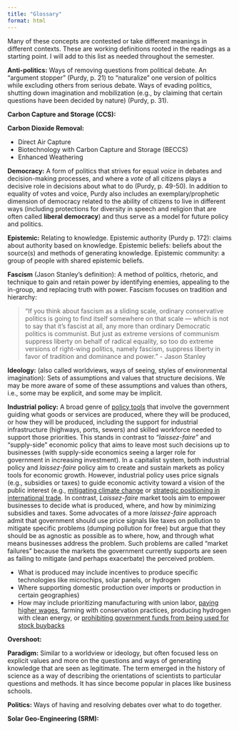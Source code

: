 ```yaml
---
title: "Glossary"
format: html
---
```


Many of these concepts are contested or take different meanings in different contexts. These are working definitions rooted in the readings as a starting point. I will add to this list as needed throughout the semester. 


**Anti-politics:** Ways of removing questions from political debate. An "argument stopper" (Purdy, p. 21) to "naturalize" one version of politics while excluding others from serious debate. Ways of evading politics, shutting down imagination and mobilization (e.g., by claiming that certain questions have been decided by nature) (Purdy, p. 31). 

**Carbon Capture and Storage (CCS):**


**Carbon Dioxide Removal:**

- Direct Air Capture 
- Biotechnology with Carbon Capture and Storage (BECCS)
- Enhanced Weathering 


**Democracy:** A form of politics that strives for equal *voice* in debates and decision-making processes, and where a *vote* of all citizens plays a decisive role in decisions about what to do (Purdy, p. 49-50). In addition to equality of votes and voice, Purdy also includes an exemplary/prophetic dimension of democracy related to the ability of citizens to live in different ways (including protections for diversity in speech and religion that are often called **liberal democracy**) and thus serve as a model for future policy and politics. 


**Epistemic:**  Relating to knowledge. Epistemic authority (Purdy p. 172): claims about authority based on knowledge. Epistemic beliefs: beliefs about the source(s) and methods of generating knowledge. Epistemic community: a group of people with shared epistemic beliefs. 


**Fascism** (Jason Stanley's definition): A method of politics, rhetoric, and technique to gain and retain power by identifying enemies, appealing to the in-group, and replacing truth with power. Fascism focuses on tradition and hierarchy: 

> "If you think about fascism as a sliding scale, ordinary conservative politics is going to find itself somewhere on that scale --- which is not to say that it’s fascist at all, any more than ordinary Democratic politics is communist. But just as extreme versions of communism suppress liberty on behalf of radical equality, so too do extreme versions of right-wing politics, namely fascism, suppress liberty in favor of tradition and dominance and power." - Jason Stanley 


**Ideology:** (also called worldviews, ways of seeing, styles of environmental imagination): Sets of assumptions and values that structure decisions. We may be more aware of some of these assumptions and values than others, i.e., some may be explicit, and some may be implicit. 

**Industrial policy:** A broad genre of [policy tools](https://www.oecd.org/en/topics/policy-issues/industrial-policy.html) that involve the government guiding what goods or services are produced, where they will be produced, or how they will be produced, including the support for industrial infrastructure (highways, ports, sewers) and skilled workforce needed to support those priorities. This stands in contrast to *"laissez-faire"* and "supply-side" economic policy that aims to leave most such decisions up to businesses (with supply-side economics seeing a larger role for government in increasing investment).  In a capitalist system, both industrial policy and *laissez-faire* policy aim to create and sustain markets as policy tools for economic growth. However, industrial policy uses price signals (e.g., subsidies or taxes) to guide economic activity toward a vision of the public interest (e.g., [mitigating climate change](https://rooseveltinstitute.org/publications/industrial-policy-synergies-industrial-policy-climate-policy/) or [strategic positioning in international trade](https://hbr.org/1982/01/why-the-us-needs-an-industrial-policy). In contrast, *Laissez-faire* market tools aim to empower businesses to decide what is produced, where, and how by minimizing subsidies and taxes. Some advocates of a more *laissez-faire* approach admit that government should use price signals like taxes on pollution to mitigate specific problems (dumping pollution for free) but argue that they should be as agnostic as possible as to where, how, and through what means businesses address the problem. Such problems are called "market failures" because the markets the government currently supports are seen as failing to mitigate (and perhaps exacerbate) the perceived problem. 

- What is produced may include incentives to produce specific technologies like microchips, solar panels, or hydrogen 
- Where supporting domestic production over imports or production in certain geographies)
- How may include prioritizing manufacturing with union labor, [paying higher wages](https://www.americanprogress.org/article/how-bidens-american-style-industrial-policy-will-create-quality-jobs/), farming with conservation practices, producing hydrogen with clean energy, or [prohibiting government funds from being used for stock buybacks](https://lpeproject.org/blog/saving-industrial-policy-from-shareholder-primacy/)

**Overshoot:**

**Paradigm:** Similar to a worldview or ideology, but often focused less on explicit values and more on the questions and ways of generating knowledge that are seen as legitimate. The term emerged in the history of science as a way of describing the orientations of scientists to particular questions and methods. It has since become popular in places like business schools. 


**Politics:** Ways of having and resolving debates over what to do together. 


**Solar Geo-Engineering (SRM):**


